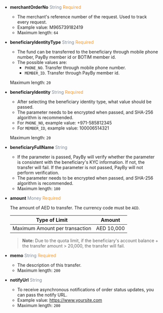 - **merchantOrderNo**   <font color = ' #7d8793'>String</font>  <font color = '#f19938'>Required</font>
  - The merchant's reference number of the request. Used to track every request.
  - Example value: M965739182419
  - Maximum length: `64`

- **beneficiaryIdentityType**   <font color = ' #7d8793'>String</font>  <font color = '#f19938'>Required</font>
  - The fund can be transferred to the beneficiary through mobile phone number, PayBy member id or BOTIM member id.
  - The possible values are: 
    - `PHONE_NO`. Transfer through mobile phone number.
    - `MEMBER_ID`. Transfer through PayBy member id.

  Maximum length: `20`

- **beneficiaryIdentity**   <font color = ' #7d8793'>String</font>  <font color = '#f19938'>Required</font>
  - After selecting the beneficiary identity type, what value should be passed. 
  - The parameter needs to be encrypted when passed, and SHA-256 algorithm is recommended.
  - For `PHONE_NO`, example value: +971-585812345
  - For `MEMBER_ID`, example value: 100006514321

  Maximum length: `20`

- **beneficiaryFullName**   <font color = ' #7d8793'>String</font>   
  - If the parameter is passed, PayBy will verify whether the parameter is consistent with the beneficiary's KYC information. If not, the transfer will fail. If the parameter is not passed, PayBy will not perform verification.
  - The parameter needs to be encrypted when passed, and SHA-256 algorithm is recommended.
  - Maximum length: `100`

- **amount**   <font color = ' #7d8793'>Money</font>    <font color = '#f19938'>Required</font>

  The amount of AED to transfer. The currency code must be `AED`.

  | Type of Limit                  | Amount     |
  | ------------------------------ | ---------- |
  | Maximum Amount per transaction | AED 10,000 |

  > **Note:** Due to the quota limit, if the beneficiary's account balance + the transfer amount > 20,000, the transfer will fail.

- **memo**   <font color = ' #7d8793'>String</font>    <font color = '#f19938'>Required</font>
  - The description of this transfer.
  - Maximum length: `200`

- **notifyUrl**   <font color = ' #7d8793'>String</font>
  - To receive asynchronous notifications of order status updates, you can pass the notify URL.
  - Example value: https://www.yoursite.com
  - Maximum length: `200`

